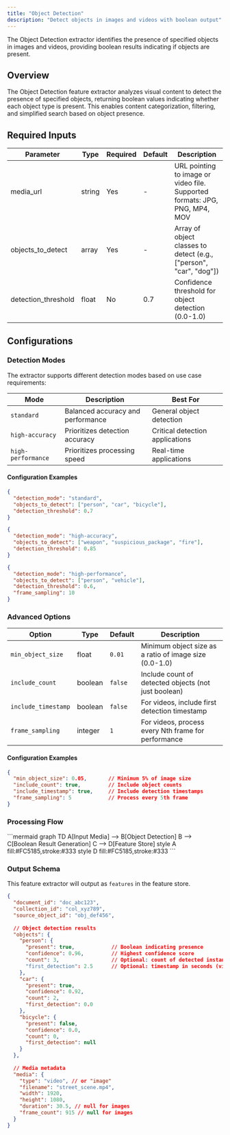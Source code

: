 ```yaml
---
title: "Object Detection"
description: "Detect objects in images and videos with boolean output"
---
```


<Note>
  The Object Detection extractor identifies the presence of specified objects in images and videos, providing boolean results indicating if objects are present.
</Note>

## Overview
The Object Detection feature extractor analyzes visual content to detect the presence of specified objects, returning boolean values indicating whether each object type is present. This enables content categorization, filtering, and simplified search based on object presence.

## Required Inputs

| Parameter | Type | Required | Default | Description |
|-----------|------|----------|---------|-------------|
| media_url | string | Yes | - | URL pointing to image or video file. Supported formats: JPG, PNG, MP4, MOV |
| objects_to_detect | array | Yes | - | Array of object classes to detect (e.g., ["person", "car", "dog"]) |
| detection_threshold | float | No | 0.7 | Confidence threshold for object detection (0.0-1.0) |

## Configurations

### Detection Modes

The extractor supports different detection modes based on use case requirements:

| Mode | Description | Best For |
|------|-------------|----------|
| `standard` | Balanced accuracy and performance | General object detection |
| `high-accuracy` | Prioritizes detection accuracy | Critical detection applications |
| `high-performance` | Prioritizes processing speed | Real-time applications |

#### Configuration Examples

```json Standard
{
  "detection_mode": "standard",
  "objects_to_detect": ["person", "car", "bicycle"],
  "detection_threshold": 0.7
}
```
```json High Accuracy
{
  "detection_mode": "high-accuracy",
  "objects_to_detect": ["weapon", "suspicious_package", "fire"],
  "detection_threshold": 0.85
}
```
```json High Performance
{
  "detection_mode": "high-performance",
  "objects_to_detect": ["person", "vehicle"],
  "detection_threshold": 0.6,
  "frame_sampling": 10
}
```

### Advanced Options

| Option | Type | Default | Description |
|--------|------|---------|-------------|
| `min_object_size` | float | `0.01` | Minimum object size as a ratio of image size (0.0-1.0) |
| `include_count` | boolean | `false` | Include count of detected objects (not just boolean) |
| `include_timestamp` | boolean | `false` | For videos, include first detection timestamp |
| `frame_sampling` | integer | `1` | For videos, process every Nth frame for performance |

#### Configuration Examples

```json Sample
{
  "min_object_size": 0.05,       // Minimum 5% of image size
  "include_count": true,         // Include object counts
  "include_timestamp": true,     // Include detection timestamps
  "frame_sampling": 5            // Process every 5th frame
}
```

### Processing Flow

<Frame>
  ```mermaid
  graph TD
    A[Input Media] --> B[Object Detection]
    B --> C[Boolean Result Generation]
    C --> D[Feature Store]
    style A fill:#FC5185,stroke:#333
    style D fill:#FC5185,stroke:#333
  ```
</Frame>

### Output Schema

This feature extractor will output as `features` in the feature store.

```json
{
  "document_id": "doc_abc123",
  "collection_id": "col_xyz789",
  "source_object_id": "obj_def456",
  
  // Object detection results
  "objects": {
    "person": {
      "present": true,            // Boolean indicating presence
      "confidence": 0.96,         // Highest confidence score
      "count": 3,                 // Optional: count of detected instances
      "first_detection": 2.5      // Optional: timestamp in seconds (videos only)
    },
    "car": {
      "present": true,
      "confidence": 0.92,
      "count": 2,
      "first_detection": 0.0
    },
    "bicycle": {
      "present": false,
      "confidence": 0.0,
      "count": 0,
      "first_detection": null
    }
  },
  
  // Media metadata
  "media": {
    "type": "video", // or "image"
    "filename": "street_scene.mp4",
    "width": 1920,
    "height": 1080,
    "duration": 30.5, // null for images
    "frame_count": 915 // null for images
  }
}
``` 